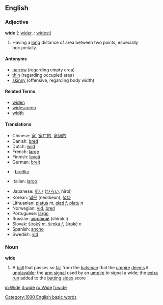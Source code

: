 == English ==

=== Adjective ===

'''wide'''  ({{compar}}: [[wider]], {{superl}}: [[widest]])

# Having a [[long]] distance of area between two points, especially horizontally.

==== Antonyms ====

* [[narrow]] (regarding empty area)
* [[thin]] (regarding occupied area) 
* [[skinny]] (offensive, regarding body width)

==== Related Terms ====
*[[widen]]
*[[widescreen]]
*[[width]]

==== Translations ====

{{top}}
* Chinese: [[宽]], [[宽广的]], [[宽阔的]]
* Danish: [[bred]]
* Dutch: [[wijd]]
* French: [[large]]
* Finnish: [[leveä]]
* German: [[breit]]
* {{is}}: [[breiður]]
* Italian: [[largo]]
{{mid}}
* Japanese: [[広い]] ([[ひろい]], hiroi)
* Korean: [[넓은]] (neolbeun), [[넓다]]
* Lithuanian: [[platus]] ''m'', [[plati]] ''f'', [[platu]] ''n''
* Norwegian: [[vid]], [[bred]]
* Portuguese: [[largo]]
* Russian: [[широкий]] (shirokij)
* Slovak: [[široký]] ''m'', [[široká]] ''f'', [[široké]] ''n''
* Spanish: [[ancho]]
* Swedish: [[vid]]
{{bottom}}

=== Noun ===

'''wide'''

# {{cricket}} A [[ball]] that passes so [[far]] from the [[batsman]] that the [[umpire]] [[deem]]s it [[unplayable]]; the [[arm]] [[signal]] used by an [[umpire]] to signal a wide; the [[extra]] [[run]] added to the [[batting]] [[side]]s score

[[Category:1000 English basic words]]

[[io:Wide]]
[[it:wide]]
[[ro:Wide]]
[[fi:wide]]